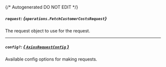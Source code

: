 {/* Autogenerated DO NOT EDIT  */}

##### `request`: *{`operations.FetchCustomerCostsRequest`}*
The request object to use for the request.
<Collapsible>
    <FetchCustomerCostsRequest/>
</Collapsible>

---
##### `config?`: [*{ `AxiosRequestConfig` }*](https://axios-http.com/docs/req_config)
Available config options for making requests.


